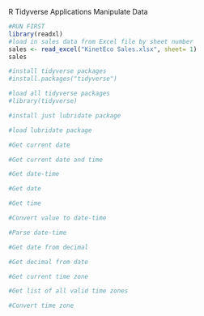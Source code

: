 R Tidyverse Applications
Manipulate Data

```r
#RUN FIRST
library(readxl)
#load in sales data from Excel file by sheet number
sales <- read_excel("KinetEco Sales.xlsx", sheet= 1)
sales
```

```r
#install tidyverse packages
#install.packages("tidyverse")
```

```r
#load all tidyverse packages
#library(tidyverse)
```

```r
#install just lubridate package

```

```r
#load lubridate package

```

```r
#Get current date

```

```r
#Get current date and time

```

```r
#Get date-time

```

```r
#Get date

```

```r
#Get time

```

```r
#Convert value to date-time

```

```r
#Parse date-time

```

```r
#Get date from decimal

```

```r
#Get decimal from date

```

```r
#Get current time zone

```

```r
#Get list of all valid time zones

```

```r
#Convert time zone

```
